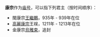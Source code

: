 '''康宗'''作为[[庙号|庙号]]，可以指下列君主（按时间顺序）：
* 閩康宗[[王繼鵬|王繼鵬]]，935年 - 939年在位
* [[高麗康宗|高麗康宗]]王祦，1211年 - 1213年在位
* 金康宗[[烏雅束|烏雅束]]，追封

{{disambig|cat=庙号消歧义}}